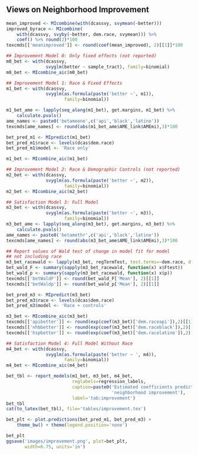 ## Views on Neighborhood Improvement

```{r improvement-mean}
mean_improved <- MIcombine(with(dcassvy, svymean(~better)))
improved_byrace <- MIcombine(
    with(dcassvy, svyby(~better, dem.race, svymean))) %>%
    coef() %>% round(2)*100
texcmds[['meanimproved']] <- round(coef(mean_improved), 2)[[1]]*100
```

```{r improvement-analysis, warning=FALSE, results='hide'}
## Improvement Model 0: Only fixed effects (not reported)
m0_bet <- with(dcassvy,
               svyglm(better ~ sample_tract), family=binomial)
m0_bet <- MIcombine_aic(m0_bet)

## Improvement Model 1: Race & Fixed Effects
m1_bet <- with(dcassvy,
               svyglm(as.formula(paste('better ~', m1)), 
                      family=binomial))

m1_bet_ame <- lapply(seq_along(m1_bet), get.margins, m1_bet) %>%
    calculate.pvals() 
ame_names <- paste0('betameone',c('api','black','latino'))
texcmds[ame_names] <- round(abs(m1_bet_ame$AME_link$AMEmi),3)*100

bet_pred_m1 <- MIpredict(m1_bet)
bet_pred_m1$race <- levels(dcas$dem.race)
bet_pred_m1$model <- 'Race only'

m1_bet <- MIcombine_aic(m1_bet)

## Improvement Model 2: Race & Demographic Controls (not reported)
m2_bet <- with(dcassvy,
               svyglm(as.formula(paste('better ~', m2)),
                      family=binomial))
m2_bet <- MIcombine_aic(m2_bet)

## Satisfaction Model 3: Full Model
m3_bet <- with(dcassvy,
               svyglm(as.formula(paste('better ~', m3)),
                      family=binomial))
m3_bet_ame <- lapply(seq_along(m3_bet), get.margins, m3_bet) %>%
    calculate.pvals()
ame_names <- paste0('betamethr',c('api','black','latino'))
texcmds[ame_names] <- round(abs(m3_bet_ame$AME_link$AMEmi),3)*100

## Report values of Wald test of change in model fit for model 
## not including race
m3_bet_racewald <- lapply(m3_bet, regTermTest, test.terms=~dem.race, df=NULL)
bet_wald_F <- summary(sapply(m3_bet_racewald, function(x) x$Ftest))
bet_wald_p <- summary(sapply(m3_bet_racewald, function(x) x$p))
texcmds[['betWaldF']] <- round(bet_wald_F['Mean'], 2)[[1]]
texcmds[['betWaldp']] <- round(bet_wald_p['Mean'], 2)[[1]]

bet_pred_m3 <- MIpredict(m3_bet)
bet_pred_m3$race <- levels(dcas$dem.race)
bet_pred_m3$model <- 'Race + controls'

m3_bet <- MIcombine_aic(m3_bet)
texcmds[['apibetter']] <- round(exp(coef(m3_bet)['dem.raceapi']),2)[[1]]
texcmds[['nhbbetter']] <- round(exp(coef(m3_bet)['dem.raceblack']),2)[[1]]
texcmds[['hspbetter']] <- round(exp(coef(m3_bet)['dem.racelatino']),2)[[1]]

## Satisfaction Model 4: Full Model Without Race
m4_bet <- with(dcassvy,
               svyglm(as.formula(paste('better ~ ', m4)),
                      family=binomial))
m4_bet <- MIcombine_aic(m4_bet)
```

```{r report-better-analysis, echo=TRUE, include=TRUE}
bet_tbl <- report_models(m1_bet, m3_bet, m4_bet,
                         reglabels=regression_labels,
                         caption=paste0('Estimated coefficients predicting ',
                                        'neighborhood improvement'),
                         label='tab:improvement')
bet_tbl
cat(to_latex(bet_tbl), file='tables/improvement.tex')
```

```{r plot-improvement}
bet_plt <- plot.predictions(bet_pred_m1, bet_pred_m3) +
    theme_bw() + theme(legend.position='none')

bet_plt
ggsave('images/improvement.png', plot=bet_plt, 
       width=6.75, units='in')
```
